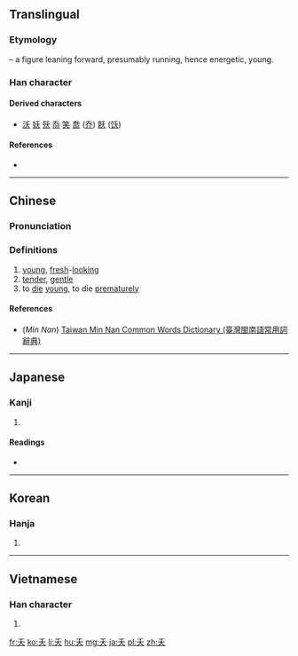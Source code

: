 {{also|夫|禾|耒|末|天|未|夭}}
==Translingual==

===Etymology===
{{Han etyl}}
{{liushu|i}} – a figure leaning forward, presumably running, hence energetic, young.

===Han character===
{{Han char|rn=37|rad=大|as=01|sn=4|four=2043<sub>0</sub>|canj=竹大 (HK)|ids=⿱[[丿]][[大]]}}

====Derived characters====
* [[沃]] [[妖]] [[殀]]  [[忝]] [[笑]] [[喬]] ([[乔]]) [[飫]] ([[饫]])

====References====
* {{Han ref|kx=0249.030|dkj=05838|dj=0507.040|hdz=10523.020|uh=592D|ud=22829|bh=A4D4|bd=42196}}

----

==Chinese==
{{zh-forms}}

===Pronunciation===
{{zh-pron
|m=yāo,wò,wāi
|c=jiu1,jiu2
|h=
|mn=iáu
|w=
|mc=y
|oc=y
|ma=|ma2=
|cat=a,v
}}

===Definitions===
# [[young]], [[fresh]]-[[looking]]
# [[tender]], [[gentle]]
# to [[die]] [[young]], to die [[prematurely]]

====References====
*(''Min Nan'') [http://twblg.dict.edu.tw/holodict_new/index.html Taiwan Min Nan Common Words Dictionary (臺灣閩南語常用詞辭典)]

----

==Japanese==

===Kanji===
{{ja-kanji|grade=|rs=大01}}

# {{defn|lang=ja|sort=大01}}

====Readings====
* {{ja-readings|on=[[よう]] (yō), [[おう]] (ō), [[か]] (ka)|kun=[[わかい]] (wakai), [[わざわい]] (wazawai), [[わかじに]] (wakajini)}}

----

==Korean==

===Hanja===
{{ko-hanja|hangeul=[[요]], [[오]]|rv=yo, o|mr=yo, o|y=yo, o}}

# {{defn|lang=ko|sort=大01}}

----

==Vietnamese==

===Han character===
{{vi-hantu|[[yêu]], [[yểu]], [[eo]], [[ỉu]], [[yếu]], [[èo]]|rs=大01}}

# {{defn|lang=vi|sort=大01}}

[[fr:夭]]
[[ko:夭]]
[[li:夭]]
[[hu:夭]]
[[mg:夭]]
[[ja:夭]]
[[pl:夭]]
[[zh:夭]]